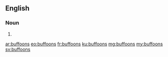 ==English==

===Noun===
{{head|en}}

# {{plural of|buffoon}}

[[ar:buffoons]]
[[eo:buffoons]]
[[fr:buffoons]]
[[ku:buffoons]]
[[mg:buffoons]]
[[my:buffoons]]
[[sv:buffoons]]